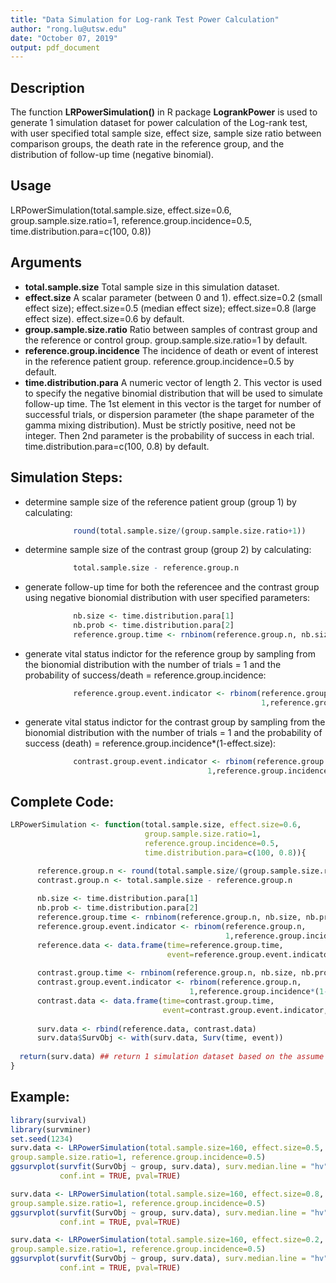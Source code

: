 ```yaml
---
title: "Data Simulation for Log-rank Test Power Calculation"
author: "rong.lu@utsw.edu"
date: "October 07, 2019"
output: pdf_document
---
```


>

## Description

The function **LRPowerSimulation()** in R package **LogrankPower** is used to generate 1 simulation dataset for power calculation of the Log-rank test, with user specified total sample size, effect size, sample size ratio between comparison groups, the death rate in the reference group, and the distribution of follow-up time (negative binomial).

>

## Usage

LRPowerSimulation(total.sample.size, effect.size=0.6, group.sample.size.ratio=1, 
reference.group.incidence=0.5, time.distribution.para=c(100, 0.8))

>

## Arguments

*   **total.sample.size**             Total sample size in this simulation dataset.  
*   **effect.size**                   A scalar parameter (between 0 and 1). effect.size=0.2 (small effect size); effect.size=0.5 (median effect size); effect.size=0.8 (large effect size). effect.size=0.6 by default.  
*   **group.sample.size.ratio**      Ratio between samples of contrast group and the reference or control group. group.sample.size.ratio=1 by default.  
*   **reference.group.incidence**    The incidence of death or event of interest in the reference patient group. reference.group.incidence=0.5 by default.  
*   **time.distribution.para**       A numeric vector of length 2. This vector is used to specify the negative binomial distribution that will be used to simulate follow-up time. The 1st element in this vector is the target for number of successful trials, or dispersion parameter (the shape parameter of the gamma mixing distribution). Must be strictly positive, need not be integer. Then 2nd parameter is the probability of success in each trial. time.distribution.para=c(100, 0.8) by default.  

>

## Simulation Steps:

*   determine sample size of the reference patient group (group 1) by calculating: 
```r
              round(total.sample.size/(group.sample.size.ratio+1))
```

*   determine sample size of the contrast group (group 2) by calculating:
```r
              total.sample.size - reference.group.n
```

*   generate follow-up time for both the referencee and the contrast group using negative bionomial distribution with user specified parameters:
```r
              nb.size <- time.distribution.para[1]
              nb.prob <- time.distribution.para[2]
              reference.group.time <- rnbinom(reference.group.n, nb.size, nb.prob) 
```

*   generate vital status indictor for the reference group by sampling from the bionomial distribution with the number of trials = 1 and the probability of success/death = reference.group.incidence:
```r
              reference.group.event.indicator <- rbinom(reference.group.n, 
                                                        1,reference.group.incidence) 
```

*   generate vital status indictor for the contrast group by sampling from the bionomial distribution with the number of trials = 1 and the probability of success (death) = reference.group.incidence*(1-effect.size):
```r
              contrast.group.event.indicator <- rbinom(reference.group.n, 
                                            1,reference.group.incidence*(1-effect.size))
```

>

## Complete Code:

```r
LRPowerSimulation <- function(total.sample.size, effect.size=0.6, 
                              group.sample.size.ratio=1, 
                              reference.group.incidence=0.5, 
                              time.distribution.para=c(100, 0.8)){

      reference.group.n <- round(total.sample.size/(group.sample.size.ratio+1))
      contrast.group.n <- total.sample.size - reference.group.n
      
      nb.size <- time.distribution.para[1]
      nb.prob <- time.distribution.para[2]
      reference.group.time <- rnbinom(reference.group.n, nb.size, nb.prob) 
      reference.group.event.indicator <- rbinom(reference.group.n, 
                                                1,reference.group.incidence) 
      reference.data <- data.frame(time=reference.group.time, 
                                   event=reference.group.event.indicator, group="group 1")
      
      contrast.group.time <- rnbinom(reference.group.n, nb.size, nb.prob)
      contrast.group.event.indicator <- rbinom(reference.group.n, 
                                        1,reference.group.incidence*(1-effect.size))
      contrast.data <- data.frame(time=contrast.group.time, 
                                  event=contrast.group.event.indicator, group="group 2")
      
      surv.data <- rbind(reference.data, contrast.data)
      surv.data$SurvObj <- with(surv.data, Surv(time, event))
      
  return(surv.data) ## return 1 simulation dataset based on the assume parameters
}
```

>

## Example:

```r
library(survival)
library(survminer)
set.seed(1234)
surv.data <- LRPowerSimulation(total.sample.size=160, effect.size=0.5, 
group.sample.size.ratio=1, reference.group.incidence=0.5)
ggsurvplot(survfit(SurvObj ~ group, surv.data), surv.median.line = "hv", 
           conf.int = TRUE, pval=TRUE)

surv.data <- LRPowerSimulation(total.sample.size=160, effect.size=0.8, 
group.sample.size.ratio=1, reference.group.incidence=0.5)
ggsurvplot(survfit(SurvObj ~ group, surv.data), surv.median.line = "hv", 
           conf.int = TRUE, pval=TRUE)

surv.data <- LRPowerSimulation(total.sample.size=160, effect.size=0.2, 
group.sample.size.ratio=1, reference.group.incidence=0.5)
ggsurvplot(survfit(SurvObj ~ group, surv.data), surv.median.line = "hv", 
           conf.int = TRUE, pval=TRUE)
```
